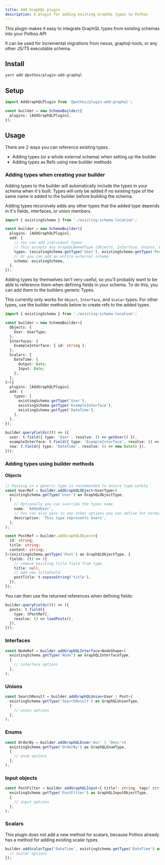 ```yaml
---
title: Add GraphQL plugin
description: A plugin for adding existing GraphQL types to Pothos
---
```


This plugin makes it easy to integrate GraphQL types from existing schemas into your Pothos API

It can be used for incremental migrations from nexus, graphql-tools, or any other JS/TS executable
schema.

## Install

```bash
yarn add @pothos/plugin-add-graphql
```

## Setup

```typescript
import AddGraphQLPlugin from '@pothos/plugin-add-graphql';

const builder = new SchemaBuilder({
  plugins: [AddGraphQLPlugin],
});
```

## Usage

There are 2 ways you can reference existing types.

- Adding types (or a whole external schema) when setting up the builder
- Adding types as Refs using new builder methods

### Adding types when creating your builder

Adding types to the builder will automatically include the types in your schema when it's built.
Types will only be added if no existing type of the same name is added to the builder before
building the schema.

Adding types recursively adds any other types that the added type depends in it's fields,
interfaces, or union members.

```ts
import { existingSchema } from './existing-schema-location';

const builder = new SchemaBuilder({
  plugins: [AddGraphQLPlugin],
  add: {
    // You can add individual types
    // This accepts Any GraphQLNamedType (Objects, Interface, Unions, Enums, Scalars, and InputObjects)
    types: [existingSchema.getType('User'), existingSchema.getType('Post')],
    // Or you can add an entire external schema
    schema: existingSchema,
  },
});
```

Adding types by themselves isn't very useful, so you'll probably want to be able to reference them
when defining fields in your schema. To do this, you can add them to the builders generic Types.

This currently only works for `Object`, `Interface`, and `Scalar` types. For other types, use the
builder methods below to create refs to the added types.

```ts
import { existingSchema } from './existing-schema-location';

const builder = new SchemaBuilder<{
  Objects: {
    User: UserType;
  };
  Interfaces: {
    ExampleInterface: { id: string };
  };
  Scalars: {
    DateTime: {
      Output: Date;
      Input: Date;
    };
  };
}>({
  plugins: [AddGraphQLPlugin],
  add: {
    types: [
      existingSchema.getType('User'),
      existingSchema.getType('ExampleInterface'),
      existingSchema.getType('DateTime'),
    ],
  },
});

builder.queryFields((t) => ({
  user: t.field({ type: 'User', resolve: () => getUser() }),
  exampleInterface: t.field({ type: 'ExampleInterface', resolve: () => getThings() }),
  now: t.field({ type: 'DateTime', resolve: () => new Date() }),
}));
```

### Adding types using builder methods

#### Objects

```ts
// Passing in a generic type is recommended to ensure type-safety
const UserRef = builder.addGraphQLObject<UserType>(
  existingSchema.getType('User') as GraphQLObjectType,
  {
    // Optionally you can override the types name
    name: 'AddedUser',
    // You can also pass in any other options you can define for normal object types
    description: 'This type represents Users',
  },
);

const PostRef = builder.addGraphQLObject<{
  id: string;
  title: string;
  content: string;
}>(existingSchema.getType('Post') as GraphQLObjectType, {
  fields: (t) => ({
    // remove existing title field from type
    title: null,
    // add new titleField
    postTitle: t.exposeString('title'),
  }),
});
```

You can then use the returned references when defining fields:

```ts
builder.queryFields((t) => ({
  posts: t.field({
    type: [PostRef],
    resolve: () => loadPosts(),
  }),
}));
```

### Interfaces

```ts
const NodeRef = builder.addGraphQLInterface<NodeShape>(
  existingSchema.getType('Node') as GraphQLInterfaceType,
  {
    // interface options
  },
);
```

### Unions

```ts
const SearchResult = builder.addGraphQLUnion<User | Post>(
  existingSchema.getType('SearchResult') as GraphQLUnionType,
  {
    // union options
  },
);
```

### Enums

```ts
const OrderBy = builder.addGraphQLEnum<'Asc' | 'Desc'>(
  existingSchema.getType('OrderBy') as GraphQLEnumType,
  {
    // enum options
  },
);
```

### Input objects

```ts
const PostFilter = builder.addGraphQLInput<{ title?: string, tags? string[] }>(
  existingSchema.getType('PostFilter') as GraphQLInputObjectType,
  {
    // input options
  },
);
```

### Scalars

This plugin does not add a new method for scalars, because Pothos already has a method for adding
existing scalar types.

```ts
builder.addScalarType('DateTime', existingSchema.getType('DateTime') as GraphQLScalar, {
  // scalar options
});
```
